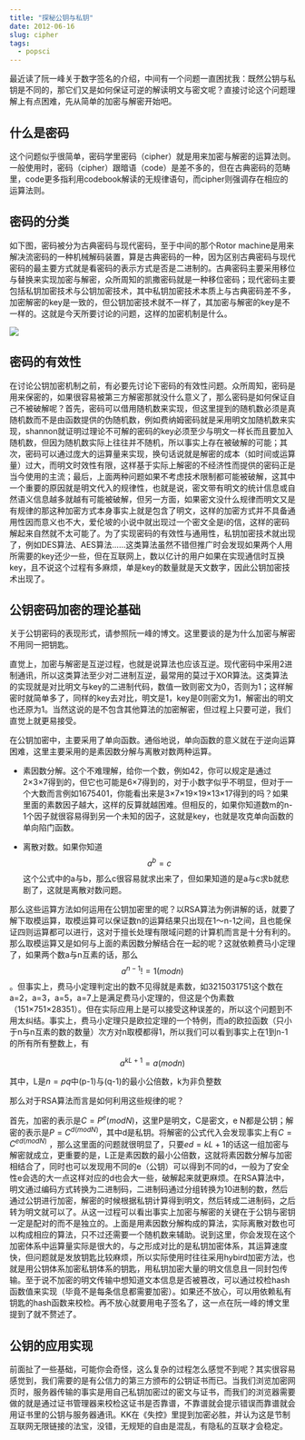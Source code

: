 ```yaml
---
title: "探秘公钥与私钥"
date: 2012-06-16
slug: cipher
tags:
  - popsci
---
```


最近读了阮一峰关于数字签名的介绍，中间有一个问题一直困扰我：既然公钥与私钥是不同的，那它们又是如何保证可逆的解读明文与密文呢？直接讨论这个问题理解上有点困难，先从简单的加密与解密开始吧。

## 什么是密码

这个问题似乎很简单，密码学里密码（cipher）就是用来加密与解密的运算法则。一般使用时，密码（cipher）跟暗语（code）是差不多的，但在古典密码的范畴里，code更多指利用codebook解读的无规律语句，而cipher则强调存在相应的运算法则。

## 密码的分类

如下图，密码被分为古典密码与现代密码，至于中间的那个Rotor machine是用来解决流密码的一种机械解码装置，算是古典密码的一种，因为区别古典密码与现代密码的最主要方式就是看密码的表示方式是否是二进制的。古典密码主要采用移位与替换来实现加密与解密，众所周知的凯撒密码就是一种移位密码；现代密码主要包括私钥加密技术与公钥加密技术，其中私钥加密技术本质上与古典密码差不多，加密解密的key是一致的，但公钥加密技术就不一样了，其加密与解密的key是不一样的。这就是今天所要讨论的问题，这样的加密机制是什么。

![](https://yufree.github.io/blogcn/figure/cipher.png)

## 密码的有效性

在讨论公钥加密机制之前，有必要先讨论下密码的有效性问题。众所周知，密码是用来保密的，如果很容易被第三方解密那就没什么意义了，那么密码是如何保证自己不被破解呢？首先，密码可以借用随机数来实现，但这里提到的随机数必须是真随机数而不是由函数提供的伪随机数，例如费纳姆密码就是采用明文加随机数来实现，shannon就证明过理论不可解的密码的key必须至少与明文一样长而且要加入随机数，但因为随机数实际上往往并不随机，所以事实上存在被破解的可能；其次，密码可以通过庞大的运算量来实现，换句话说就是解密的成本（如时间或运算量）过大，而明文时效性有限，这样基于实际上解密的不经济性而提供的密码正是当今使用的主流；最后，上面两种问题如果不考虑技术限制都可能被破解，这其中一个重要的原因就是明文代入的规律性，也就是说，密文带有明文的统计信息或自然语义信息越多就越有可能被破解，但另一方面，如果密文没什么规律而明文又是有规律的那这种加密方式本身事实上就是包含了明文，这样的加密方式并不具备通用性因而意义也不大，爱伦坡的小说中就出现过一个密文全是i的信，这样的密码解起来自然就不太可能了。为了实现密码的有效性与通用性，私钥加密技术就出现了，例如DES算法、AES算法……这类算法虽然不错但推广时会发现如果两个人用所需要的key还少一些，但在互联网上，数以亿计的用户如果在实现通信时互换key，且不说这个过程有多麻烦，单是key的数量就是天文数字，因此公钥加密技术出现了。

## 公钥密码加密的理论基础

关于公钥密码的表现形式，请参照阮一峰的博文。这里要谈的是为什么加密与解密不用同一把钥匙。

直觉上，加密与解密是互逆过程，也就是说算法也应该互逆。现代密码中采用2进制通讯，所以这类算法至少对二进制互逆，最常用的莫过于XOR算法。这类算法的实现就是对比明文与key的二进制代码，数值一致则密文为0，否则为1；这样解密时就简单多了，同样的key去对比，明文是1，key是0则密文为1，解密出的明文也还原为1。当然这说的是不包含其他算法的加密解密，但过程上只要可逆，我们直觉上就更易接受。

在公钥加密中，主要采用了单向函数。通俗地说，单向函数的意义就在于逆向运算困难，这里主要采用的是素因数分解与离散对数两种运算。

- 素因数分解。这个不难理解，给你一个数，例如42，你可以规定是通过2×3×7得到的，但它也可能是6×7得到的，对于小数字似乎不明显，但对于一个大数而言例如1675401，你能看出来是3×7×19×19×13×17得到的吗？如果里面的素数因子越大，这样的反算就越困难。但相反的，如果你知道数m的n-1个因子就很容易得到另一个未知的因子，这就是key，也就是攻克单向函数的单向陷门函数。

- 离散对数。如果你知道$$a^b=c$$这个公式中的a与b，那么c很容易就求出来了，但如果知道的是a与c求b就悲剧了，这就是离散对数问题。

那么这些运算方法如何运用在公钥加密里的呢？以RSA算法为例讲解的话，就要了解下取模运算，取模运算可以保证数n的运算结果只出现在1～n-1之间，且也能保证四则运算都可以进行，这对于擅长处理有限域问题的计算机而言是十分有利的。那么取模运算又是如何与上面的素因数分解结合在一起的呢？这就依赖费马小定理了，如果两个数a与n互素的话，那么$$a^{n-1}!=1 (mod n)$$。但事实上，费马小定理判定出的数不见得就是素数，如3215031751这个数在a=2，a=3，a=5，a=7上是满足费马小定理的，但这是个伪素数（151×751×28351）。但在实际应用上是可以接受这种误差的，所以这个问题到不用太纠结。事实上，费马小定理只是欧拉定理的一个特例，而a的欧拉函数（只小于n与n互素的数的数量）次方对n取模都得1，所以我们可以看到事实上在1到n-1的所有所有整数上，有

$$a^{kL+1}=a(mod n)$$

其中，L是$n=pq$中(p-1)与(q-1)的最小公倍数，k为非负整数

那么对于RSA算法而言是如何利用这些规律的呢？

首先，加密的表示是$C=P^e(mod N)$，这里P是明文，C是密文，e N都是公钥；解密的表示是$P=C^{d(mod N)}$，其中d是私钥。将解密的公式代入会发现事实上有$C=C^{ed(mod N)}$ ，那么这里面的问题就很明显了，只要$ed=kL+1$的话这一组加密与解密就成立，更重要的是，L正是素因数的最小公倍数，这就将素因数分解与加密相结合了，同时也可以发现用不同的e（公钥）可以得到不同的d，一般为了安全性e会选的大一点这样对应的d也会大一些，破解起来就更麻烦。在RSA算法中，明文通过编码方式转换为二进制码，二进制码通过分组转换为10进制的数，然后通过公钥进行加密，解密的时候根据私钥计算得到明文，然后转成二进制码，之后转为明文就可以了。从这一过程可以看出事实上加密与解密的关键在于公钥与密钥一定是配对的而不是独立的。上面是用素因数分解构成的算法，实际离散对数也可以构成相应的算法，只不过还需要一个随机数来辅助。说到这里，你会发现在这个加密体系中运算量实际是很大的，与之形成对比的是私钥加密体系，其运算速度快，但问题就是发放钥匙比较麻烦，所以实际使用时往往采用hybird加密方法，也就是用公钥体系加密私钥体系的钥匙，用私钥加密大量的明文信息且一同封包传输。至于说不加密的明文传输中想知道文本信息是否被篡改，可以通过校检hash函数值来实现（毕竟不是每条信息都需要加密）。如果还不放心，可以用依赖私有钥匙的hash函数来校检。再不放心就要用电子签名了，这一点在阮一峰的博文里提到了就不赘述了。

## 公钥的应用实现

前面扯了一些基础，可能你会奇怪，这么复杂的过程怎么感觉不到呢？其实很容易感觉到，我们需要的是有公信力的第三方颁布的公钥证书而已。当我们浏览加密网页时，服务器传输的事实是用自己私钥加密过的密文与证书，而我们的浏览器需要做的就是通过证书管理器来校检这证书是否靠谱，不靠谱就会提示错误而靠谱就会用证书里的公钥与服务器通讯。KK在《失控》里提到加密必胜，并认为这是节制互联网无限链接的法宝，没错，无规矩的自由是混乱，有隐私的互联才会稳定。

